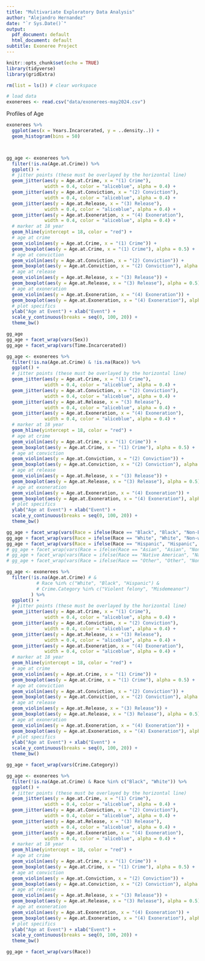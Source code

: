 ```yaml
---
title: "Multivariate Exploratory Data Analysis"
author: "Alejandro Hernandez"
date: "`r Sys.Date()`"
output:
  pdf_document: default
  html_document: default
subtitle: Exoneree Project
---
```


```r
knitr::opts_chunk$set(echo = TRUE)
library(tidyverse)
library(gridExtra)
```

```r
rm(list = ls()) # clear workspace

# load data
exonerees <- read.csv("data/exonerees-may2024.csv")
```

Profiles of Age

```r
exonerees %>% 
  ggplot(aes(x = Years.Incarcerated, y = ..density..)) + 
  geom_histogram(bins = 50)




```


```r
gg_age <- exonerees %>%
  filter(!is.na(Age.at.Crime)) %>%
  ggplot() +
  # jitter points (these must be overlayed by the horizontal line)
  geom_jitter(aes(y = Age.at.Crime, x = "(1) Crime"), 
              width = 0.4, color = "aliceblue", alpha = 0.4) +
  geom_jitter(aes(y = Age.at.Conviction, x = "(2) Conviction"), 
              width = 0.4, color = "aliceblue", alpha = 0.4) +
  geom_jitter(aes(y = Age.at.Release, x = "(3) Release"), 
              width = 0.4, color = "aliceblue", alpha = 0.4) +
  geom_jitter(aes(y = Age.at.Exoneration, x = "(4) Exoneration"), 
              width = 0.4, color = "aliceblue", alpha = 0.4) +
  # marker at 18 year
  geom_hline(yintercept = 18, color = "red") +
  # age at crime
  geom_violin(aes(y = Age.at.Crime, x = "(1) Crime")) +
  geom_boxplot(aes(y = Age.at.Crime, x = "(1) Crime"), alpha = 0.5) +
  # age at conviction
  geom_violin(aes(y = Age.at.Conviction, x = "(2) Conviction")) +
  geom_boxplot(aes(y = Age.at.Conviction, x = "(2) Conviction"), alpha = 0.5) +
  # age at release
  geom_violin(aes(y = Age.at.Release, x = "(3) Release")) +
  geom_boxplot(aes(y = Age.at.Release, x = "(3) Release"), alpha = 0.5) +
  # age at exoneration
  geom_violin(aes(y = Age.at.Exoneration, x = "(4) Exoneration")) +
  geom_boxplot(aes(y = Age.at.Exoneration, x = "(4) Exoneration"), alpha = 0.5) +
  # plot specifics
  ylab("Age at Event") + xlab("Event") +
  scale_y_continuous(breaks = seq(0, 100, 20)) + 
  theme_bw()

gg_age
gg_age + facet_wrap(vars(Sex))
gg_age + facet_wrap(vars(Time.Incarcerated))
```

```r
gg_age <- exonerees %>%
  filter(!is.na(Age.at.Crime) & !is.na(Race)) %>%
  ggplot() +
  # jitter points (these must be overlayed by the horizontal line)
  geom_jitter(aes(y = Age.at.Crime, x = "(1) Crime"), 
              width = 0.4, color = "aliceblue", alpha = 0.4) +
  geom_jitter(aes(y = Age.at.Conviction, x = "(2) Conviction"), 
              width = 0.4, color = "aliceblue", alpha = 0.4) +
  geom_jitter(aes(y = Age.at.Release, x = "(3) Release"), 
              width = 0.4, color = "aliceblue", alpha = 0.4) +
  geom_jitter(aes(y = Age.at.Exoneration, x = "(4) Exoneration"), 
              width = 0.4, color = "aliceblue", alpha = 0.4) +
  # marker at 18 year
  geom_hline(yintercept = 18, color = "red") +
  # age at crime
  geom_violin(aes(y = Age.at.Crime, x = "(1) Crime")) +
  geom_boxplot(aes(y = Age.at.Crime, x = "(1) Crime"), alpha = 0.5) +
  # age at conviction
  geom_violin(aes(y = Age.at.Conviction, x = "(2) Conviction")) +
  geom_boxplot(aes(y = Age.at.Conviction, x = "(2) Conviction"), alpha = 0.5) +
  # age at release
  geom_violin(aes(y = Age.at.Release, x = "(3) Release")) +
  geom_boxplot(aes(y = Age.at.Release, x = "(3) Release"), alpha = 0.5) +
  # age at exoneration
  geom_violin(aes(y = Age.at.Exoneration, x = "(4) Exoneration")) +
  geom_boxplot(aes(y = Age.at.Exoneration, x = "(4) Exoneration"), alpha = 0.5) +
  # plot specifics
  ylab("Age at Event") + xlab("Event") +
  scale_y_continuous(breaks = seq(0, 100, 20)) + 
  theme_bw()

gg_age + facet_wrap(vars(Race = ifelse(Race == "Black", "Black", "Non-Black")))
gg_age + facet_wrap(vars(Race = ifelse(Race == "White", "White", "Non-white")))
gg_age + facet_wrap(vars(Race = ifelse(Race == "Hispanic", "Hispanic", "Non-Hispanic")))
# gg_age + facet_wrap(vars(Race = ifelse(Race == "Asian", "Asian", "Non-Asian")))
# gg_age + facet_wrap(vars(Race = ifelse(Race == "Native American", "Native American", "Non-Native American")))
# gg_age + facet_wrap(vars(Race = ifelse(Race == "Other", "Other", "Non-Other")))
```

```r
gg_age <- exonerees %>%
  filter(!is.na(Age.at.Crime) # & 
           # Race %in% c("White", "Black", "Hispanic") &
           # Crime.Category %in% c("Violent felony", "Misdemeanor")
         ) %>%
  ggplot() +
  # jitter points (these must be overlayed by the horizontal line)
  geom_jitter(aes(y = Age.at.Crime, x = "(1) Crime"), 
              width = 0.4, color = "aliceblue", alpha = 0.4) +
  geom_jitter(aes(y = Age.at.Conviction, x = "(2) Conviction"), 
              width = 0.4, color = "aliceblue", alpha = 0.4) +
  geom_jitter(aes(y = Age.at.Release, x = "(3) Release"), 
              width = 0.4, color = "aliceblue", alpha = 0.4) +
  geom_jitter(aes(y = Age.at.Exoneration, x = "(4) Exoneration"), 
              width = 0.4, color = "aliceblue", alpha = 0.4) +
  # marker at 18 year
  geom_hline(yintercept = 18, color = "red") +
  # age at crime
  geom_violin(aes(y = Age.at.Crime, x = "(1) Crime")) +
  geom_boxplot(aes(y = Age.at.Crime, x = "(1) Crime"), alpha = 0.5) +
  # age at conviction
  geom_violin(aes(y = Age.at.Conviction, x = "(2) Conviction")) +
  geom_boxplot(aes(y = Age.at.Conviction, x = "(2) Conviction"), alpha = 0.5) +
  # age at release
  geom_violin(aes(y = Age.at.Release, x = "(3) Release")) +
  geom_boxplot(aes(y = Age.at.Release, x = "(3) Release"), alpha = 0.5) +
  # age at exoneration
  geom_violin(aes(y = Age.at.Exoneration, x = "(4) Exoneration")) +
  geom_boxplot(aes(y = Age.at.Exoneration, x = "(4) Exoneration"), alpha = 0.5) +
  # plot specifics
  ylab("Age at Event") + xlab("Event") +
  scale_y_continuous(breaks = seq(0, 100, 20)) + 
  theme_bw()

gg_age + facet_wrap(vars(Crime.Category))
```

```r
gg_age <- exonerees %>%
  filter(!is.na(Age.at.Crime) & Race %in% c("Black", "White")) %>%
  ggplot() +
  # jitter points (these must be overlayed by the horizontal line)
  geom_jitter(aes(y = Age.at.Crime, x = "(1) Crime"), 
              width = 0.4, color = "aliceblue", alpha = 0.4) +
  geom_jitter(aes(y = Age.at.Conviction, x = "(2) Conviction"), 
              width = 0.4, color = "aliceblue", alpha = 0.4) +
  geom_jitter(aes(y = Age.at.Release, x = "(3) Release"), 
              width = 0.4, color = "aliceblue", alpha = 0.4) +
  geom_jitter(aes(y = Age.at.Exoneration, x = "(4) Exoneration"), 
              width = 0.4, color = "aliceblue", alpha = 0.4) +
  # marker at 18 year
  geom_hline(yintercept = 18, color = "red") +
  # age at crime
  geom_violin(aes(y = Age.at.Crime, x = "(1) Crime")) +
  geom_boxplot(aes(y = Age.at.Crime, x = "(1) Crime"), alpha = 0.5) +
  # age at conviction
  geom_violin(aes(y = Age.at.Conviction, x = "(2) Conviction")) +
  geom_boxplot(aes(y = Age.at.Conviction, x = "(2) Conviction"), alpha = 0.5) +
  # age at release
  geom_violin(aes(y = Age.at.Release, x = "(3) Release")) +
  geom_boxplot(aes(y = Age.at.Release, x = "(3) Release"), alpha = 0.5) +
  # age at exoneration
  geom_violin(aes(y = Age.at.Exoneration, x = "(4) Exoneration")) +
  geom_boxplot(aes(y = Age.at.Exoneration, x = "(4) Exoneration"), alpha = 0.5) +
  # plot specifics
  ylab("Age at Event") + xlab("Event") +
  scale_y_continuous(breaks = seq(0, 100, 20)) + 
  theme_bw()

gg_age + facet_wrap(vars(Race))
```

